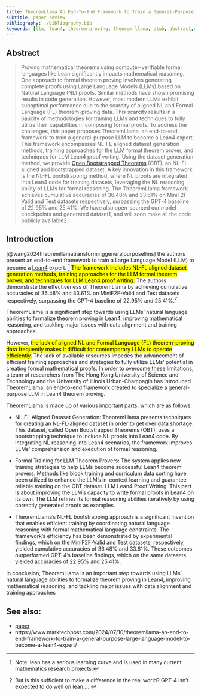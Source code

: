 ```yaml
---
title: TheoremLlama An End-To-End Framework to Train a General-Purpose Large Language Model to Become a Lean4 Expert
subtitle: paper review
bibliography: ./bibliography.bib
keywords: [llm, lean4, theorem-proving, theorem-llama, stub, abstract,citation]
---
```



## Abstract

>  Proving mathematical theorems using computer-verifiable formal languages like Lean significantly impacts mathematical reasoning. One approach to formal theorem proving involves generating complete proofs using Large Language Models (LLMs) based on Natural Language (NL) proofs. Similar methods have shown promising results in code generation. However, most modern LLMs exhibit suboptimal performance due to the scarcity of aligned NL and Formal Language (FL) theorem-proving data. This
scarcity results in a paucity of methodologies for training LLMs and techniques to fully utilize their capabilities in composing formal proofs. To address the challenges, this paper  proposes TheoremLlama, an end-to-end framework to train a general-purpose LLM to become a Lean4 expert. This framework encompasses NL-FL aligned dataset generation methods, training approaches for the LLM formal theorem prover, and techniques for LLM Lean4 proof writing. Using the dataset generation method, we provide [Open Bootstrapped Theorems](https://huggingface.co/datasets/RickyDeSkywalker/OpenBootstrappedTheorem) (OBT), an NL-FL aligned and bootstrapped dataset. A key innovation in this framework is the NL-FL bootstrapping method, where NL proofs are integrated into Lean4 code for training datasets, leveraging the NL reasoning ability of LLMs for formal reasoning. The TheoremLlama framework achieves cumulative accuracies of 36.48% and 33.61% on MiniF2F-Valid and Test datasets respectively, surpassing the GPT-4 baseline of 22.95% and 25.41%. We have also open-sourced our model checkpoints and generated dataset1, and will soon make all the code publicly available2.

## Introduction

[@wang2024theoremllamatransforminggeneralpurposellms] the authors present an end-to-end framework to train a Large Language Model (LLM) to become a [Lean4](https://github.com/leanprover/lean4) expert. ^[Note: lean has a serious learning curve and is used in many current mathematics research projects.] [The framework includes NL-FL aligned dataset generation methods, training approaches for the LLM formal theorem prover, and techniques for LLM Lean4 proof writing.]{.mark} The authors demonstrate the effectiveness of TheoremLlama by achieving cumulative accuracies of 36.48% and 33.61% on MiniF2F-Valid and Test datasets respectively, surpassing the GPT-4 baseline of 22.95% and 25.41%.^[But is this sufficient to make a difference in the real world? GPT-4 isn't expected to do well on lean.... ]

TheoremLlama is a significant step towards using LLMs’ natural language abilities to formalize theorem proving in Lean4, improving mathematical reasoning, and tackling major issues with data alignment and training approaches.

However, [the lack of aligned NL and Formal Language (FL) theorem-proving data frequently makes it difficult for contemporary LLMs to operate efficiently.]{.mark} The lack of available resources impedes the advancement of efficient training approaches and strategies to fully utilize LLMs’ potential in creating formal mathematical proofs. In order to overcome these limitations, a team of researchers from The Hong Kong University of Science and Technology and the University of Illinois Urban-Champagin has introduced TheoremLlama, an end-to-end framework created to specialize a general-purpose LLM in Lean4 theorem proving.

TheoremLlama is made up of various important parts, which are as follows:

- NL-FL Aligned Dataset Generation: TheoremLlama presents techniques for creating an NL-FL-aligned dataset in order to get over data shortage. This dataset, called Open Bootstrapped Theorems (OBT), uses a bootstrapping technique to include NL proofs into Lean4 code. By integrating NL reasoning into Lean4 scenarios, the framework improves LLMs’ comprehension and execution of formal reasoning.

- Formal Training for LLM Theorem Provers: The system applies new training strategies to help LLMs become successful Lean4 theorem provers. Methods like block training and curriculum data sorting have been utilized to enhance the LLM’s in-context learning and guarantee reliable training on the OBT dataset.
LLM Lean4 Proof Writing: This part is about improving the LLM’s capacity to write formal proofs in Lean4 on its own. The LLM refines its formal reasoning abilities iteratively by using correctly generated proofs as examples.

- TheoremLlama’s NL-FL bootstrapping approach is a significant invention that enables efficient training by coordinating natural language reasoning with formal mathematical language constraints. The framework’s efficiency has been demonstrated by experimental findings, which on the MiniF2F-Valid and Test datasets, respectively, yielded cumulative accuracies of 36.48% and 33.61%. These outcomes outperformed GPT-4’s baseline findings, which on the same datasets yielded accuracies of 22.95% and 25.41%.

In conclusion, TheoremLlama is an important step towards using LLMs’ natural language abilities to formalize theorem proving in Lean4, improving mathematical reasoning, and tackling major issues with data alignment and training approaches 


## See also:

- [paper](https://arxiv.org/abs/2407.03203)
- https://www.marktechpost.com/2024/07/10/theoremllama-an-end-to-end-framework-to-train-a-general-purpose-large-language-model-to-become-a-lean4-expert/


